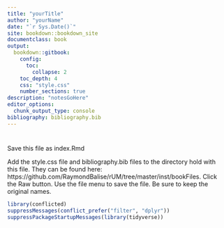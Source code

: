 ```yaml
--- 
title: "yourTitle"
author: "yourName"
date: "`r Sys.Date()`"
site: bookdown::bookdown_site
documentclass: book
output:
  bookdown::gitbook: 
    config:
      toc:
        collapse: 2
    toc_depth: 4
    css: "style.css"
    number_sections: true
description: "notesGoHere"
editor_options: 
  chunk_output_type: console
bibliography: bibliography.bib
---
```


# 

Save this file as index.Rmd

Add the style.css file and bibliography.bib files to the directory hold with this file.  They can be found here: https://github.com/RaymondBalise/rUM/tree/master/inst/bookFiles.  Click the Raw button.  Use the file menu to save the file.  Be sure to keep the original names.

```r
library(conflicted)
suppressMessages(conflict_prefer("filter", "dplyr"))
suppressPackageStartupMessages(library(tidyverse))
```

# 